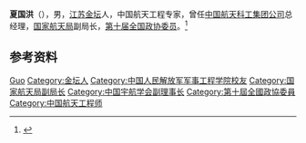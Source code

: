 '''夏国洪'''（{{bd|1939年|10月|}}），男，[[江苏|江苏]][[金坛|金坛]]人，中国航天工程专家，曾任[[中国航天科工集团公司|中国航天科工集团公司]]总经理，[[国家航天局|国家航天局]]副局长，[[第十届全国政协委员|第十届全国政协委员]]。<ref>{{Cite book|title=中华人民共和国职官志|author=何虎生, 李耀东, 向常福主编|publisher=中国社会出版社|year=2003|isbn=9787800883934|location=北京|pages=}}</ref>

== 参考资料 ==
{{reflist}}

{{Navboxes
| title  = 夏国洪在[[中国宇航学会|中国宇航学会]]的职务
| list1  =
{{中国宇航学会第四届理事会}}
{{中国宇航学会第五届理事会}}
}}

{{Authority control}}

{{DEFAULTSORT:Xia夏}}
[[Category:夏姓|Guo]]
[[Category:金坛人|Category:金坛人]]
[[Category:中国人民解放军军事工程学院校友|Category:中国人民解放军军事工程学院校友]]
[[Category:国家航天局副局长|Category:国家航天局副局长]]
[[Category:中国宇航学会副理事长|Category:中国宇航学会副理事长]]
[[Category:第十屆全國政協委員|Category:第十屆全國政協委員]]
[[Category:中国航天工程师|Category:中国航天工程师]]

{{中国人物小作品}}